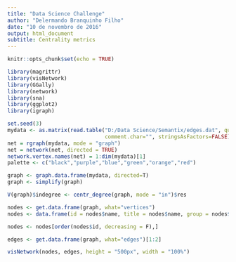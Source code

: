---
title: "Data Science Challenge"
author: "Delermando Branquinho Filho"
date: "10 de novembro de 2016"
output: html_document
subtitle: Centrality metrics
---

```{r setup, include=FALSE}
knitr::opts_chunk$set(echo = TRUE)
```

```{r, message=F, warning=F}
library(magrittr)
library(visNetwork)
library(GGally)
library(network)
library(sna)
library(ggplot2)
library(igraph)

set.seed(3)
mydata <- as.matrix(read.table("D:/Data Science/Semantix/edges.dat", quote="\"", 
                               comment.char="", stringsAsFactors=FALSE))
net = rgraph(mydata, mode = "graph")
net = network(net, directed = TRUE)
network.vertex.names(net) = 1:dim(mydata)[1]
palette <- c("black","purple","blue","green","orange","red")

graph <- graph.data.frame(mydata, directed=T)
graph <- simplify(graph)

V(graph)$indegree <- centr_degree(graph, mode = "in")$res

nodes <- get.data.frame(graph, what="vertices")
nodes <- data.frame(id = nodes$name, title = nodes$name, group = nodes$indegree, indegree = nodes$indegree)

nodes <- nodes[order(nodes$id, decreasing = F),]

edges <- get.data.frame(graph, what="edges")[1:2]

visNetwork(nodes, edges, height = "500px", width = "100%")

```
